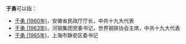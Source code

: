 '''于勇'''可以指：

* [[于勇_(1960年)|于勇 (1960年)]]，安徽省民政厅厅长，中共十九大代表
* [[于勇_(1963年)|于勇 (1963年)]]，河钢集团党委书记，世界钢铁协会主席，中共十九大代表
* [[于勇_(1965年)|于勇 (1965年)]]，上海市静安区委书记

{{disambig}}